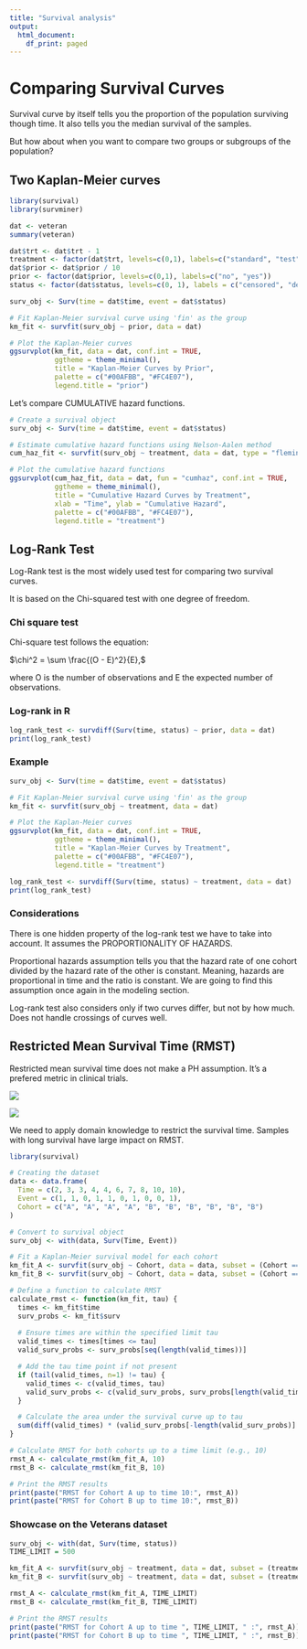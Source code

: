 ```yaml
---
title: "Survival analysis"
output:
  html_document:
    df_print: paged
---
```


# Comparing Survival Curves

Survival curve by itself tells you the proportion of the population surviving though time.
It also tells you the median survival of the samples.

But how about when you want to compare two groups or subgroups of the population?

## Two Kaplan-Meier curves

```r
library(survival)
library(survminer)

dat <- veteran
summary(veteran)

dat$trt <- dat$trt - 1
treatment <- factor(dat$trt, levels=c(0,1), labels=c("standard", "test"))
dat$prior <- dat$prior / 10
prior <- factor(dat$prior, levels=c(0,1), labels=c("no", "yes"))
status <- factor(dat$status, levels=c(0, 1), labels = c("censored", "death"))
```


```r
surv_obj <- Surv(time = dat$time, event = dat$status)

# Fit Kaplan-Meier survival curve using 'fin' as the group
km_fit <- survfit(surv_obj ~ prior, data = dat)

# Plot the Kaplan-Meier curves
ggsurvplot(km_fit, data = dat, conf.int = TRUE, 
           ggtheme = theme_minimal(), 
           title = "Kaplan-Meier Curves by Prior",
           palette = c("#00AFBB", "#FC4E07"),
           legend.title = "prior")
```


Let's compare CUMULATIVE hazard functions.
```r
# Create a survival object
surv_obj <- Surv(time = dat$time, event = dat$status)

# Estimate cumulative hazard functions using Nelson-Aalen method
cum_haz_fit <- survfit(surv_obj ~ treatment, data = dat, type = "fleming")

# Plot the cumulative hazard functions
ggsurvplot(cum_haz_fit, data = dat, fun = "cumhaz", conf.int = TRUE,
           ggtheme = theme_minimal(), 
           title = "Cumulative Hazard Curves by Treatment",
           xlab = "Time", ylab = "Cumulative Hazard",
           palette = c("#00AFBB", "#FC4E07"),
           legend.title = "treatment")

```

## Log-Rank Test

Log-Rank test is the most widely used test for comparing two survival curves.

It is based on the Chi-squared test with one degree of freedom.

### Chi square test

Chi-square test follows the equation:

$\chi^2 = \sum \frac{(O - E)^2}{E},$

where O is the number of observations and E the expected number of observations.

### Log-rank in R

```r
log_rank_test <- survdiff(Surv(time, status) ~ prior, data = dat)
print(log_rank_test)
```

### Example

```r
surv_obj <- Surv(time = dat$time, event = dat$status)

# Fit Kaplan-Meier survival curve using 'fin' as the group
km_fit <- survfit(surv_obj ~ treatment, data = dat)

# Plot the Kaplan-Meier curves
ggsurvplot(km_fit, data = dat, conf.int = TRUE, 
           ggtheme = theme_minimal(), 
           title = "Kaplan-Meier Curves by Treatment",
           palette = c("#00AFBB", "#FC4E07"),
           legend.title = "treatment")
```

```r
log_rank_test <- survdiff(Surv(time, status) ~ treatment, data = dat)
print(log_rank_test)
```

### Considerations

There is one hidden property of the log-rank test we have to take into account.
It assumes the PROPORTIONALITY OF HAZARDS.

Proportional hazards assumption tells you that the hazard rate of one cohort divided by the hazard rate of the other is constant.
Meaning, hazards are proportional in time and the ratio is constant.
We are going to find this assumption once again in the modeling section.

Log-rank test also considers only if two curves differ, but not by how much. Does not handle crossings of curves well.

## Restricted Mean Survival Time (RMST)

Restricted mean survival time does not make a PH assumption. It's a prefered metric in clinical trials.

![](https://media.springernature.com/full/springer-static/image/chp%3A10.1007%2F978-3-031-45275-8_20/MediaObjects/543740_1_En_20_Fig2_HTML.png?as=webp)

![](https://media.springernature.com/full/springer-static/image/chp%3A10.1007%2F978-3-031-45275-8_20/MediaObjects/543740_1_En_20_Fig3_HTML.png?as=webp)

We need to apply domain knowledge to restrict the survival time. Samples with long survival have large impact on RMST.

```r
library(survival)

# Creating the dataset
data <- data.frame(
  Time = c(2, 3, 3, 4, 4, 6, 7, 8, 10, 10),
  Event = c(1, 1, 0, 1, 1, 0, 1, 0, 0, 1),
  Cohort = c("A", "A", "A", "A", "B", "B", "B", "B", "B", "B")
)

# Convert to survival object
surv_obj <- with(data, Surv(Time, Event))

# Fit a Kaplan-Meier survival model for each cohort
km_fit_A <- survfit(surv_obj ~ Cohort, data = data, subset = (Cohort == "A"))
km_fit_B <- survfit(surv_obj ~ Cohort, data = data, subset = (Cohort == "B"))

# Define a function to calculate RMST
calculate_rmst <- function(km_fit, tau) {
  times <- km_fit$time
  surv_probs <- km_fit$surv
  
  # Ensure times are within the specified limit tau
  valid_times <- times[times <= tau]
  valid_surv_probs <- surv_probs[seq(length(valid_times))]

  # Add the tau time point if not present
  if (tail(valid_times, n=1) != tau) {
    valid_times <- c(valid_times, tau)
    valid_surv_probs <- c(valid_surv_probs, surv_probs[length(valid_times) - 1])
  }

  # Calculate the area under the survival curve up to tau
  sum(diff(valid_times) * (valid_surv_probs[-length(valid_surv_probs)] + valid_surv_probs[-1]) / 2)
}

# Calculate RMST for both cohorts up to a time limit (e.g., 10)
rmst_A <- calculate_rmst(km_fit_A, 10)
rmst_B <- calculate_rmst(km_fit_B, 10)

# Print the RMST results
print(paste("RMST for Cohort A up to time 10:", rmst_A))
print(paste("RMST for Cohort B up to time 10:", rmst_B))


```

### Showcase on the Veterans dataset

```r
surv_obj <- with(dat, Surv(time, status))
TIME_LIMIT = 500

km_fit_A <- survfit(surv_obj ~ treatment, data = dat, subset = (treatment == 'test'))
km_fit_B <- survfit(surv_obj ~ treatment, data = dat, subset = (treatment == 'standard'))

rmst_A <- calculate_rmst(km_fit_A, TIME_LIMIT)
rmst_B <- calculate_rmst(km_fit_B, TIME_LIMIT)

# Print the RMST results
print(paste("RMST for Cohort A up to time ", TIME_LIMIT, " :", rmst_A))
print(paste("RMST for Cohort B up to time ", TIME_LIMIT, " :", rmst_B))
```